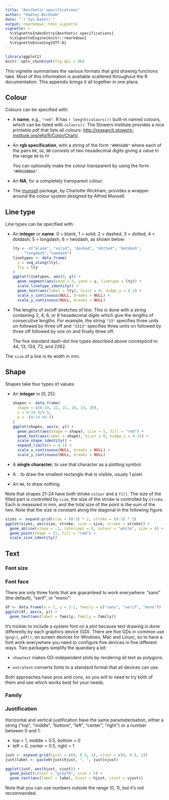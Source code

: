 ```yaml
---
title: "Aesthetic specifications"
author: "Hadley Wickham"
date: "`r Sys.Date()`"
output: rmarkdown::html_vignette
vignette: >
  %\VignetteIndexEntry{Aesthetic specifications}
  %\VignetteEngine{knitr::rmarkdown}
  %\VignetteEncoding{UTF-8}
---
```


```r
library(ggplot2)
knitr::opts_chunk$set(fig.dpi = 96)
```

This vignette summarises the various formats that grid drawing functions take.  Most of this information is available scattered throughout the R documentation.  This appendix brings it all together in one place. 

## Colour

Colours can be specified with: 

*   A __name__, e.g., `"red"`. R has `r length(colours())` built-in named
    colours, which can be listed with `colours()`. The Stowers Institute 
    provides a nice printable pdf that lists all colours: 
    <http://research.stowers-institute.org/efg/R/Color/Chart/>.

*   An __rgb specification__, with a string of the form `"#RRGGBB"` where each of 
    the pairs `RR`, `GG`, `BB` consists of two hexadecimal digits giving a value 
    in the range `00` to `FF`
    
    You can optionally make the colour transparent by using the form 
    `"#RRGGBBAA"`.

*   An __NA__, for a completely transparent colour.

*   The [munsell](https://github.com/cwickham/munsell) package, by Charlotte 
    Wickham, provides a wrapper around the colour system designed by Alfred 
    Munsell.

## Line type {#sec:line-type-spec}

Line types can be specified with:

*   An __integer__ or __name__: 0 = blank, 1 = solid, 2 = dashed, 3 = dotted, 
    4 = dotdash, 5 = longdash, 6 = twodash, as shown below:

    ```r
    lty <- c("blank", "solid", "dashed", "dotted", "dotdash", 
         "longdash","twodash")
    linetypes <- data.frame(
      y = seq_along(lty),
      lty = lty
    ) 
    ggplot(linetypes, aes(0, y)) + 
      geom_segment(aes(xend = 5, yend = y, linetype = lty)) + 
      scale_linetype_identity() + 
      geom_text(aes(label = lty), hjust = 0, nudge_y = 0.2) +
      scale_x_continuous(NULL, breaks = NULL) + 
      scale_y_continuous(NULL, breaks = NULL)
    ```

*   The lengths of on/off stretches of line. This is done with a string 
    containing 2, 4, 6, or 8 hexadecimal digits which give the lengths of
    consecutive lengths. For example, the string `"33"` specifies three units 
    on followed by three off and `"3313"` specifies three units on followed by 
    three off followed by one on and finally three off. 
    
    The five standard dash-dot line types described above correspond to 44, 13, 
    134, 73, and 2262.

The `size` of a line is its width in mm.

## Shape {#sec:shape-spec}

Shapes take four types of values:

*   An __integer__ in $[0, 25]$:

    ```r
    shapes <- data.frame(
      shape = c(0:19, 22, 21, 24, 23, 20),
      x = 0:24 %/% 5,
      y = -(0:24 %% 5)
    )
    ggplot(shapes, aes(x, y)) + 
      geom_point(aes(shape = shape), size = 5, fill = "red") +
      geom_text(aes(label = shape), hjust = 0, nudge_x = 0.15) +
      scale_shape_identity() +
      expand_limits(x = 4.1) +
      scale_x_continuous(NULL, breaks = NULL) + 
      scale_y_continuous(NULL, breaks = NULL)
    ```

*   A __single character__, to use that character as a plotting symbol.

*   A `.` to draw the smallest rectangle that is visible, usualy 1 pixel.
   
*   An `NA`, to draw nothing.

Note that shapes 21-24 have both stroke `colour` and a `fill`. The size of the filled part is controlled by `size`, the size of the stroke is controlled by `stroke`. Each is measured in mm, and the total size of the point is the sum of the two. Note that the size is constant along the diagonal in the following figure.

```r
sizes <- expand.grid(size = (0:3) * 2, stroke = (0:3) * 2)
ggplot(sizes, aes(size, stroke, size = size, stroke = stroke)) + 
  geom_abline(slope = -1, intercept = 6, colour = "white", size = 6) + 
  geom_point(shape = 21, fill = "red") +
  scale_size_identity()
```


## Text

### Font size


### Font face

There are only three fonts that are guaranteed to work everywhere: "sans" (the default), "serif", or "mono":

```r
df <- data.frame(x = 1, y = 3:1, family = c("sans", "serif", "mono"))
ggplot(df, aes(x, y)) + 
  geom_text(aes(label = family, family = family))
```

It's trickier to include a system font on a plot because text drawing is done differently by each graphics device (GD). There are five GDs in common use (`png()`, `pdf()`, on screen devices for Windows, Mac and Linux), so to have a font work everywhere you need to configure five devices in five different ways. Two packages simplify the quandary a bit: 

* `showtext` makes GD-independent plots by rendering all text as polygons. 

* `extrafont` converts fonts to a standard format that all devices can use. 

Both approaches have pros and cons, so you will to need to try both of them and see which works best for your needs.

### Family

<!--
postscriptFonts, pdfFonts, quartzFonts

Find R news article

\begin{itemize}
  \item \code{face}
  \item \code{family}
  \item \code{lineheight}
  \item \code{fontsize}
\end{itemize}
-->


### Justification

Horizontal and vertical justification have the same parameterisation, either a string ("top", "middle", "bottom", "left", "center", "right") or a number between 0 and 1:

* top = 1, middle = 0.5, bottom = 0
* left = 0, center = 0.5, right = 1


```r
just <- expand.grid(hjust = c(0, 0.5, 1), vjust = c(0, 0.5, 1))
just$label <- paste0(just$hjust, ", ", just$vjust)

ggplot(just, aes(hjust, vjust)) +
  geom_point(colour = "grey70", size = 5) + 
  geom_text(aes(label = label, hjust = hjust, vjust = vjust))
```

Note that you can use numbers outside the range (0, 1), but it's not recommended. 

